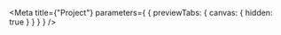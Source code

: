 
<Meta
  title={"Project"}
  parameters={
    {
      previewTabs: {
        canvas: {
          hidden: true
        }
      }
    }
  }
/>

<ProjectDTORootIndex />
